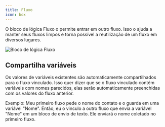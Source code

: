 ```yaml
---
title: Fluxo
icon: box
---
```


O bloco de lógica Fluxo o permite entrar em outro fluxo. Isso o ajuda a manter seus fluxos limpos e torna possível a reutilização de um fluxo em diversos lugares.

<Frame>
  <img src="/images/automation/blocks/logic/flow.png" alt="Bloco de lógica Fluxo" />
</Frame>

## Compartilha variáveis

Os valores de variáveis existentes são automaticamente compartilhados para o fluxo vinculado. Isso quer dizer que se o fluxo vinculado contém variáveis com nomes parecidos, elas serão automaticamente preenchidas com os valores do fluxo anterior.

Exemplo: Meu primeiro fluxo pede o nome do contato e o guarda em uma variávei "Nome". Então, eu o vinculo a outro fluxo que envia a variável "Nome" em um bloco de envio de texto. Ele enviará o nome coletado no primeiro fluxo.
